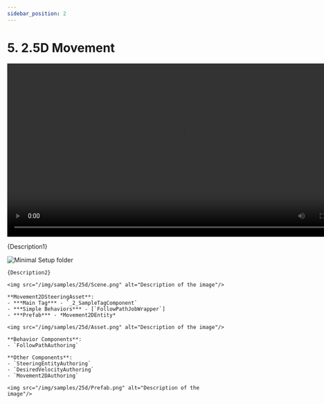 ```yaml
---
sidebar_position: 2
---
```



# 5. 2.5D Movement

<video controls width="800">
  <source src="/videos/samples/25d/Video.mp4" type="video/mp4" />
  Your browser does not support the video tag.
</video>

{Description1}

![Minimal Setup folder](/img/samples/25d/Folder.png)

<Tabs>
  <TabItem value="first" label="Scene"> 

    {Description2}

    <img src="/img/samples/25d/Scene.png" alt="Description of the image"/>
    
  </TabItem>
  
  <TabItem value="second" label="Steering System Asset"> 

    **Movement2DSteeringAsset**:
    - ***Main Tag*** - `_2_SampleTagComponent`
    - ***Simple Behaviors*** - [`FollowPathJobWrapper`]
    - ***Prefab*** - *Movement2DEntity*

    <img src="/img/samples/25d/Asset.png" alt="Description of the image"/>

  </TabItem>
  
  <TabItem value="third" label="Prefab"> 
    
    **Behavior Components**:
    - `FollowPathAuthoring`

    **Other Components**:
    - `SteeringEntityAuthoring`
    - `DesiredVelocityAuthoring`
    - `Movement2DAuthoring`
    
    <img src="/img/samples/25d/Prefab.png" alt="Description of the image"/>

  </TabItem>
</Tabs>